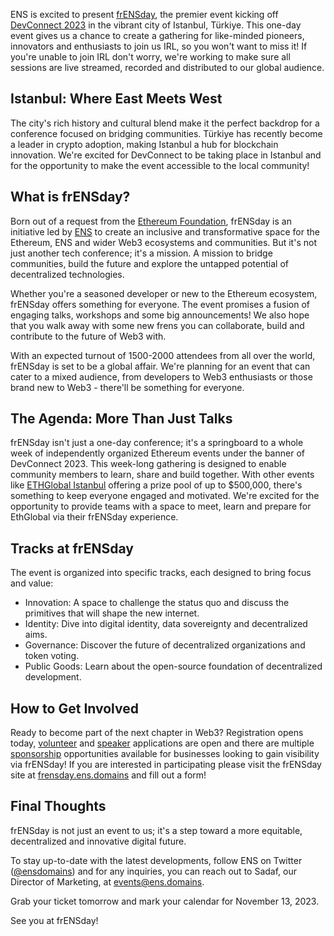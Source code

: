 ENS is excited to present [frENSday](https://frensday.ens.domains/), the premier event kicking off [DevConnect 2023](https://devconnect.org/) in the vibrant city of Istanbul, Türkiye. This one-day event gives us a chance to create a gathering for like-minded pioneers, innovators and enthusiasts to join us IRL, so you won't want to miss it! If you're unable to join IRL don't worry, we're working to make sure all sessions are live streamed, recorded and distributed to our global audience.

## Istanbul: Where East Meets West

The city's rich history and cultural blend make it the perfect backdrop for a conference focused on bridging communities. Türkiye has recently become a leader in crypto adoption, making Istanbul a hub for blockchain innovation. We're excited for DevConnect to be taking place in Istanbul and for the opportunity to make the event accessible to the local community!

## What is frENSday?

Born out of a request from the [Ethereum Foundation](https://ethereum.org/), frENSday is an initiative led by [ENS](https://ens.domains/) to create an inclusive and transformative space for the Ethereum, ENS and wider Web3 ecosystems and communities. But it's not just another tech conference; it's a mission. A mission to bridge communities, build the future and explore the untapped potential of decentralized technologies.

Whether you're a seasoned developer or new to the Ethereum ecosystem, frENSday offers something for everyone. The event promises a fusion of engaging talks, workshops and some big announcements! We also hope that you walk away with some new frens you can collaborate, build and contribute to the future of Web3 with.

With an expected turnout of 1500-2000 attendees from all over the world, frENSday is set to be a global affair. We're planning for an event that can cater to a mixed audience, from developers to Web3 enthusiasts or those brand new to Web3 - there'll be something for everyone.

## The Agenda: More Than Just Talks

frENSday isn't just a one-day conference; it's a springboard to a whole week of independently organized Ethereum events under the banner of DevConnect 2023. This week-long gathering is designed to enable community members to learn, share and build together. With other events like [ETHGlobal Istanbul](https://ethglobal.com/events/istanbul) offering a prize pool of up to $500,000, there's something to keep everyone engaged and motivated. We're excited for the opportunity to provide teams with a space to meet, learn and prepare for EthGlobal via their frENSday experience.

## Tracks at frENSday

The event is organized into specific tracks, each designed to bring focus and value:

- Innovation: A space to challenge the status quo and discuss the primitives that will shape the new internet.
- Identity: Dive into digital identity, data sovereignty and decentralized aims.
- Governance: Discover the future of decentralized organizations and token voting.
- Public Goods: Learn about the open-source foundation of decentralized development.

## How to Get Involved

Ready to become part of the next chapter in Web3? Registration opens today, [volunteer](https://forms.gle/8qh7HFzvt9Edzvh47) and [speaker](https://forms.gle/AHiKJSdZ4YMPkxt8A) applications are open and there are multiple [sponsorship](https://forms.gle/MnKx2W1cXcR1RDdL8) opportunities available for businesses looking to gain visibility via frENSday! If you are interested in participating please visit the frENSday site at [frensday.ens.domains](http://frensday.ens.domains/) and fill out a form!

## Final Thoughts

frENSday is not just an event to us; it's a step toward a more equitable, decentralized and innovative digital future.

To stay up-to-date with the latest developments, follow ENS on Twitter ([@ensdomains](https://twitter.com/ensdomains)) and for any inquiries, you can reach out to Sadaf, our Director of Marketing, at events@ens.domains.

Grab your ticket tomorrow and mark your calendar for November 13, 2023.

See you at frENSday!
